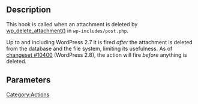 ==Description==
This hook is called when an attachment is deleted by [[Function_Reference/wp_delete_attachment|wp_delete_attachment()]] in <tt>wp-includes/post.php</tt>.

Up to and including WordPress 2.7 it is fired ''after'' the attachment is deleted from the database and the file system, limiting its usefulness. As of [http://trac.wordpress.org/changeset/10400 changeset #10400] (WordPress 2.8), the action will fire ''before'' anything is deleted.

==Parameters==
{{Parameter|$postid|integer|The ID of the attachment being deleted.}}

[[Category:Actions]]